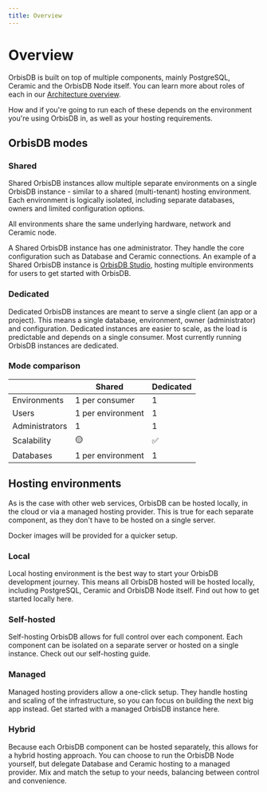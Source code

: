 ```yaml
---
title: Overview
---
```


# Overview

OrbisDB is built on top of multiple components, mainly PostgreSQL, Ceramic and the OrbisDB Node
itself. You can learn more about roles of each in our
[Architecture overview](/databases/orbisdb-introduction/architecture).

How and if you're going to run each of these depends on the environment you're using OrbisDB in, as
well as your hosting requirements.

## OrbisDB modes

### Shared

Shared OrbisDB instances allow multiple separate environments on a single OrbisDB instance - similar
to a shared (multi-tenant) hosting environment. Each environment is logically isolated, including
separate databases, owners and limited configuration options.

All environments share the same underlying hardware, network and Ceramic node.

A Shared OrbisDB instance has one administrator. They handle the core configuration such as Database
and Ceramic connections. An example of a Shared OrbisDB instance is
[OrbisDB Studio](/databases/orbisdb-setting-up/managed-studio), hosting multiple environments for
users to get started with OrbisDB.

### Dedicated

Dedicated OrbisDB instances are meant to serve a single client (an app or a project). This means a
single database, environment, owner (administrator) and configuration. Dedicated instances are
easier to scale, as the load is predictable and depends on a single consumer. Most currently running
OrbisDB instances are dedicated.

### Mode comparison

|                | Shared            | Dedicated |
| -------------- | ----------------- | --------- |
| Environments   | 1 per consumer    | 1         |
| Users          | 1 per environment | 1         |
| Administrators | 1                 | 1         |
| Scalability    | 🟡                | ✅        |
| Databases      | 1 per environment | 1         |

## Hosting environments

As is the case with other web services, OrbisDB can be hosted locally, in the cloud or via a managed
hosting provider. This is true for each separate component, as they don't have to be hosted on a
single server.

Docker images will be provided for a quicker setup.

### Local

Local hosting environment is the best way to start your OrbisDB development journey. This means all
OrbisDB hosted will be hosted locally, including PostgreSQL, Ceramic and OrbisDB Node itself. Find
out how to get started locally here.

### Self-hosted

Self-hosting OrbisDB allows for full control over each component. Each component can be isolated on
a separate server or hosted on a single instance. Check out our self-hosting guide.

### Managed

Managed hosting providers allow a one-click setup. They handle hosting and scaling of the
infrastructure, so you can focus on building the next big app instead. Get started with a managed
OrbisDB instance here.

### Hybrid

Because each OrbisDB component can be hosted separately, this allows for a hybrid hosting approach.
You can choose to run the OrbisDB Node yourself, but delegate Database and Ceramic hosting to a
managed provider. Mix and match the setup to your needs, balancing between control and convenience.
